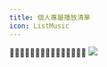 ```yaml
---
title: 個人專屬播放清單
icon: ListMusic
---
```


🐸🐸🐸🐸🐸🐸🐸🐸🐸🐸🐸🐸🐸🐸🐸
[![](https://media.tenor.com/c23KjadBzWYAAAAi/frog-dance.gif)](https://tenor.com/j4AwxJCZOUA.gif)